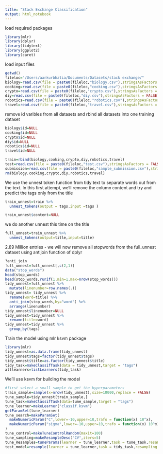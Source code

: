 ```yaml
---
title: "Stack Exchange Classification"
output: html_notebook
---
```


load required packages

```r
library(mlr)
library(dplyr)
library(tidytext)
library(ggplot2)
library(caret)
```

load input files

```r
getwd()
fileloc="/Users/aankurbhatia/Documents/Datasets/stack exchange/"
biology=read.csv(file = paste0(fileloc,"biology.csv"),stringsAsFactors = FALSE)
cooking=read.csv(file = paste0(fileloc,"cooking.csv"),stringsAsFactors = FALSE)
crypto=read.csv(file = paste0(fileloc,"crypto.csv"),stringsAsFactors = FALSE)
diy=read.csv(file = paste0(fileloc,"diy.csv"),stringsAsFactors = FALSE)
robotics=read.csv(file = paste0(fileloc,"robotics.csv"),stringsAsFactors = FALSE)
travel=read.csv(file = paste0(fileloc,"travel.csv"),stringsAsFactors = FALSE)
```

remove id varibles from all datasets and rbind all datasets into one training dataset

```r
biology$id=NULL
cooking$id=NULL
crypto$id=NULL
diy$id=NULL
robotics$id=NULL
travel$id=NULL

train=rbind(biology,cooking,crypto,diy,robotics,travel)
test=read.csv(file = paste0(fileloc,"test.csv"),stringsAsFactors = FALSE)
submission=read.csv(file = paste0(fileloc,"sample_submission.csv"),stringsAsFactors = FALSE)
rm(biology,cooking,crypto,diy,robotics,travel)
```

We use the unnest token function from tidy text to separate words out from the text. In this first attempt, we'll remove the column content and try and predict the tags only from the title 

```r
train_unnest=train %>% 
  unnest_tokens(output = tags,input =tags )

train_unnest$content=NULL

```

we do another unnest this time on the title

```r
full_unnest=train_unnest %>% 
  unnest_tokens(output=title,input=title)
```

2.89 Million entries - we will now remove all stopwords from the full_unnest dataset using antijoin function of dplyr

```r
?anti_join
full_unnest=full_unnest[,c(2,1)]
data("stop_words")
head(stop_words)
head(stop_words,runif(1,min=1,max=nrow(stop_words)))
tidy_unnest=full_unnest %>% 
  mutate(linenumber=row.names(.))
tidy_unnest= tidy_unnest %>% 
  rename(word=title) %>% 
  anti_join(stop_words,by="word") %>% 
  arrange(linenumber)
tidy_unnest$linenumber=NULL
tidy_unnest=tidy_unnest %>% 
  rename(title=word)
tidy_unnest=tidy_unnest %>% 
  group_by(tags)
```

Train the model using mlr ksvm package

```r
library(mlr)
tidy_unnest=as.data.frame(tidy_unnest)
tidy_unnest$tags=factor(tidy_unnest$tags)
tidy_unnest$title=as.factor(tidy_unnest$title)
tidy_task=makeClassifTask(data = tidy_unnest,target = "tags")
alllearners=listLearners(tidy_task)
```

We'll use ksvm for building the model

```r
#first select a small sample to get the hyperparameters
train_sample=sample(x=nrow(tidy_unnest),size=10000,replace = FALSE)
tune_sample=tidy_unnest[train_sample,]
tune_task=makeClassifTask(data=tune_sample,target = "tags")
tune_learner=makeLearner("classif.ksvm")
getParamSet(tune_learner)
tune_search=makeParamSet(
  makeNumericParam("C",lower=-10,upper=10,trafo = function(x) 10^x),
  makeNumericParam("sigma",lower=-10,upper=10,trafo = function(x) 10^x)
)
tune_control=makeTuneControlRandom(maxit=100)
tune_sampling=makeResampleDesc("CV",iters=5)
tune_Resamples=tuneParams(learner = tune_learner,task = tune_task,resampling = tune_sampling,measures = mmce,par.set = tune_search,control = tune_control)
test_model=resample(learner = tune_learner,task = tidy_task,resampling = tune_sampling,measures = mmce,keep.pred = TRUE)
```

